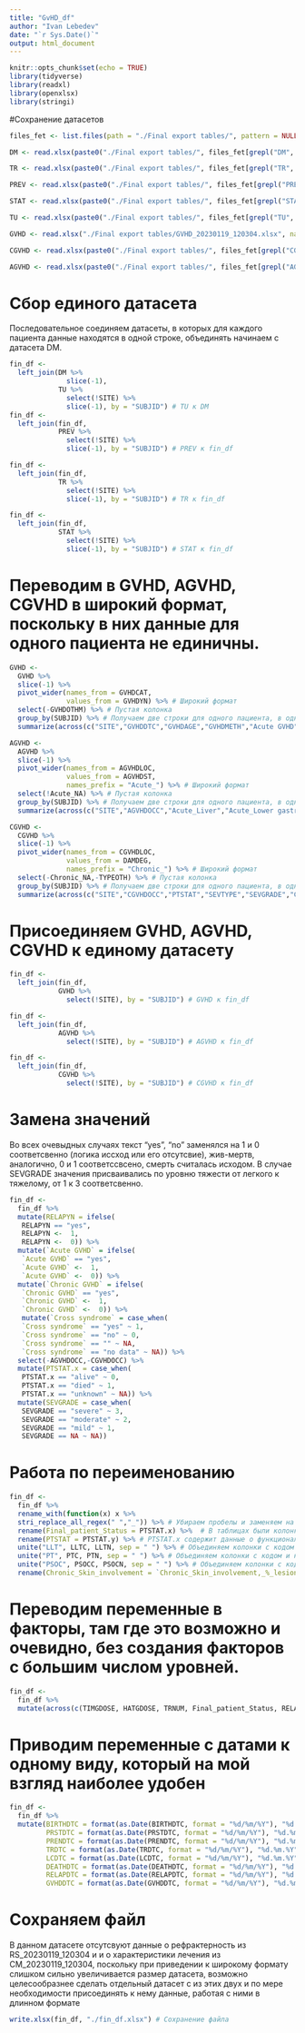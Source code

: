 ```yaml
---
title: "GvHD_df"
author: "Ivan Lebedev"
date: "`r Sys.Date()`"
output: html_document
---
```


```r
knitr::opts_chunk$set(echo = TRUE)
library(tidyverse)
library(readxl)
library(openxlsx)
library(stringi)
```

#Сохранение датасетов

```r
files_fet <- list.files(path = "./Final export tables/", pattern = NULL, all.files = FALSE, full.names = FALSE)

DM <- read.xlsx(paste0("./Final export tables/", files_fet[grepl("DM", files_fet)]) , na.strings = NA) # Демографические данные

TR <- read.xlsx(paste0("./Final export tables/", files_fet[grepl("TR", files_fet)]) , na.strings = NA) # Параметры технологии трансплантации

PREV <- read.xlsx(paste0("./Final export tables/", files_fet[grepl("PREV", files_fet)]) , na.strings = NA) # Профилактика РТПХ

STAT <- read.xlsx(paste0("./Final export tables/", files_fet[grepl("STAT", files_fet)]) , na.strings = NA) # Показатели общей выживаемости и рецидивов

TU <- read.xlsx(paste0("./Final export tables/", files_fet[grepl("TU", files_fet)]) , na.strings = NA) # Основной диагноз (показание к трансплантации)

GVHD <- read.xlsx("./Final export tables/GVHD_20230119_120304.xlsx", na.strings = NA) # Факт острой РТПХ

CGVHD <- read.xlsx(paste0("./Final export tables/", files_fet[grepl("CGVHD", files_fet)]) , na.strings = NA) # Характеристики хронической РТПХ

AGVHD <- read.xlsx(paste0("./Final export tables/", files_fet[grepl("AGVHD", files_fet)]) , na.strings = NA) # Характеристики острой РТПХ
```

# Сбор единого датасета

Последовательное соединяем датасеты, в которых для каждого пациента данные находятся в одной строке, объединять начинаем с датасета DM.

```r
fin_df <-  
  left_join(DM %>% 
              slice(-1),
            TU %>% 
              select(!SITE) %>% 
              slice(-1), by = "SUBJID") # TU к DM
fin_df <-  
  left_join(fin_df,
            PREV %>% 
              select(!SITE) %>% 
              slice(-1), by = "SUBJID") # PREV к fin_df

fin_df <-  
  left_join(fin_df,
            TR %>% 
              select(!SITE) %>% 
              slice(-1), by = "SUBJID") # TR к fin_df

fin_df <-  
  left_join(fin_df,
            STAT %>% 
              select(!SITE) %>% 
              slice(-1), by = "SUBJID") # STAT к fin_df
```

# Переводим в GVHD, AGVHD, CGVHD в широкий формат, поскольку в них данные для одного пациента не единичны.

```r
GVHD <- 
  GVHD %>% 
  slice(-1) %>%
  pivot_wider(names_from = GVHDCAT, 
              values_from = GVHDYN) %>% # Широкий формат
  select(-GVHDOTHM) %>% # Пустая колонка
  group_by(SUBJID) %>% # Получаем две строки для одного пациента, в одной страке присутсвует только одно значение, остальное NA
  summarize(across(c("SITE","GVHDDTC","GVHDAGE","GVHDMETH","Acute GVHD","Chronic GVHD","Cross syndrome"), ~toString(unique(na.omit(.x)))),.groups = 'drop') # Объединяем строки, удаляя NA, получаем широкий датасет

AGVHD <- 
  AGVHD %>% 
  slice(-1) %>% 
  pivot_wider(names_from = AGVHDLOC,
              values_from = AGVHDST,
              names_prefix = "Acute_") %>% # Широкий формат
  select(!Acute_NA) %>% # Пустая колонка
  group_by(SUBJID) %>% # Получаем две строки для одного пациента, в одной страке присутсвует только одно значение, остальное NA
  summarize(across(c("SITE","AGVHDOCC","Acute_Liver","Acute_Lower gastrointestinal tract","AGVHDGR","Acute_Skin","Acute_Upper gastrointestinal tract"), ~toString(unique(na.omit(.x)))),.groups = 'drop') # Объединяем строки, удаляя NA, получаем широкий датасет

CGVHD <- 
  CGVHD %>% 
  slice(-1) %>% 
  pivot_wider(names_from = CGVHDLOC,
              values_from = DAMDEG,
              names_prefix = "Chronic_") %>% # Широкий формат
  select(-Chronic_NA,-TYPEOTH) %>% # Пустая колонка
  group_by(SUBJID) %>% # Получаем две строки для одного пациента, в одной страке присутсвует только одно значение, остальное NA
  summarize(across(c("SITE","CGVHDOCC","PTSTAT","SEVTYPE","SEVGRADE","Chronic_Skin involvement, % lesion of body surface area","Chronic_Sclerotic changes of the skin", "Chronic_Changes in oral cavity", "Chronic_Eyes", "Chronic_Gastrointestinal tract", "Chronic_Liver", "Chronic_Lungs", "Chronic_Lungs functional assessment", "Chronic_Joints and fascia", "Chronic_Sex organs"), ~toString(unique(na.omit(.x)))),.groups = 'drop') # Объединяем строки, удаляя NA, получаем широкий датасет
```

# Присоединяем GVHD, AGVHD, CGVHD к единому датасету

```r
fin_df <-  
  left_join(fin_df,
            GVHD %>% 
              select(!SITE), by = "SUBJID") # GVHD к fin_df

fin_df <-  
  left_join(fin_df,
            AGVHD %>% 
              select(!SITE), by = "SUBJID") # AGVHD к fin_df

fin_df <-  
  left_join(fin_df,
            CGVHD %>% 
              select(!SITE), by = "SUBJID") # CGVHD к fin_df
```

# Замена значений

Во всех очевыдных случаях текст "yes", "no" заменялся на 1 и 0 соответсвенно (логика иссход или его отсутсвие), жив-мертв, аналогично, 0 и 1 соответссвсено, смерть считалась исходом. В случае SEVGRADE значения присваивались по уровню тяжести от легкого к тяжелому, от 1 к 3 соответсвенно.

```r
fin_df <-
  fin_df %>% 
  mutate(RELAPYN = ifelse(
   RELAPYN == "yes", 
   RELAPYN <-  1,
   RELAPYN <-  0)) %>% 
  mutate(`Acute GVHD` = ifelse(
   `Acute GVHD` == "yes", 
   `Acute GVHD` <-  1,
   `Acute GVHD` <-  0)) %>% 
  mutate(`Chronic GVHD` = ifelse(
   `Chronic GVHD` == "yes", 
   `Chronic GVHD` <-  1,
   `Chronic GVHD` <-  0)) %>% 
   mutate(`Cross syndrome` = case_when(
   `Cross syndrome` == "yes" ~ 1, 
   `Cross syndrome` == "no" ~ 0,
   `Cross syndrome` == "" ~ NA,
   `Cross syndrome` == "no data" ~ NA)) %>% 
  select(-AGVHDOCC,-CGVHDOCC) %>% 
  mutate(PTSTAT.x = case_when(
   PTSTAT.x == "alive" ~ 0, 
   PTSTAT.x == "died" ~ 1,
   PTSTAT.x == "unknown" ~ NA)) %>% 
  mutate(SEVGRADE = case_when(
   SEVGRADE == "severe" ~ 3, 
   SEVGRADE == "moderate" ~ 2,
   SEVGRADE == "mild" ~ 1,
   SEVGRADE == NA ~ NA))
```

# Работа по переименованию

```r
fin_df <-
  fin_df %>% 
  rename_with(function(x) x %>% 
  stri_replace_all_regex(" ","_")) %>% # Убираем пробелы и заменяем на _ для простоты обращения к колонкам.
  rename(Final_patient_Status = PTSTAT.x) %>%  # В таблицах были колонки с одним названием, но разным смыслом, PTSTAT.x содержит данные о финальном исходе, переименовываем ее в Final_patient_Status.
  rename(PTSTAT = PTSTAT.y) %>% # PTSTAT.x содержит данные о функциональном состоянии больного на момент обследования, переименовываем ее в PTSTAT.
  unite("LLT", LLTC, LLTN, sep = " ") %>% # Объединяем колонки с кодом и названием для трех переменных, на мой взгляд это урезает датасет, при этом без потери информации, не должно повлиять на дальнейший анализ.
  unite("PT", PTC, PTN, sep = " ") %>% # Объединяем колонки с кодом и названием для трех переменных, на мой взгляд это урезает датасет, при этом без потери информации, не должно повлиять на дальнейший анализ.
  unite("PSOC", PSOCC, PSOCN, sep = " ") %>% # Объединяем колонки с кодом и названием для трех переменных, на мой взгляд это урезает датасет, при этом без потери информации, не должно повлиять на дальнейший анализ.
  rename(Chronic_Skin_involvement = `Chronic_Skin_involvement,_%_lesion_of_body_surface_area`) # Переименование для простоты.
```

# Переводим переменные в факторы, там где это возможно и очевидно, без создания факторов с большим числом уровней.

```r
fin_df <-
  fin_df %>%
  mutate(across(c(TIMGDOSE, HATGDOSE, TRNUM, Final_patient_Status, RELAPYN, Acute_GVHD, Chronic_GVHD, Cross_syndrome, Acute_Liver, Acute_Lower_gastrointestinal_tract, AGVHDGR, Acute_Skin, Acute_Upper_gastrointestinal_tract, PTSTAT, Chronic_Skin_involvement, Chronic_Sclerotic_changes_of_the_skin, Chronic_Changes_in_oral_cavity, Chronic_Eyes, Chronic_Gastrointestinal_tract, Chronic_Liver, Chronic_Lungs, Chronic_Lungs_functional_assessment, Chronic_Joints_and_fascia, Chronic_Sex_organs, SEVGRADE), ~ as.factor(.x)))
```

# Приводим переменные с датами к одному виду, который на мой взгляд наиболее удобен

```r
fin_df <-
  fin_df %>%
  mutate(BIRTHDTC = format(as.Date(BIRTHDTC, format = "%d/%m/%Y"), "%d.%m.%Y"),
         PRSTDTC = format(as.Date(PRSTDTC, format = "%d/%m/%Y"), "%d.%m.%Y"),
         PRENDTC = format(as.Date(PRENDTC, format = "%d/%m/%Y"), "%d.%m.%Y"),
         TRDTC = format(as.Date(TRDTC, format = "%d/%m/%Y"), "%d.%m.%Y"),
         LCDTC = format(as.Date(LCDTC, format = "%d/%m/%Y"), "%d.%m.%Y"),
         DEATHDTC = format(as.Date(DEATHDTC, format = "%d/%m/%Y"), "%d.%m.%Y"),
         RELAPDTC = format(as.Date(RELAPDTC, format = "%d/%m/%Y"), "%d.%m.%Y"),
         GVHDDTC = format(as.Date(GVHDDTC, format = "%d/%m/%Y"), "%d.%m.%Y"))

```

# Сохраняем файл

В данном датасете отсутсвуют данные о рефрактерность из RS_20230119_120304 и и о характеристики лечения из CM_20230119_120304, поскольку при приведении к широкому формату слишком сильно увеличивается размер датасета, возможно целесообразнее сделать отдельный датасет с из этих двух и по мере необходимости присоединять к нему данные, работая с ними в длинном формате

```r
write.xlsx(fin_df, "./fin_df.xlsx") # Сохранение файла
```

